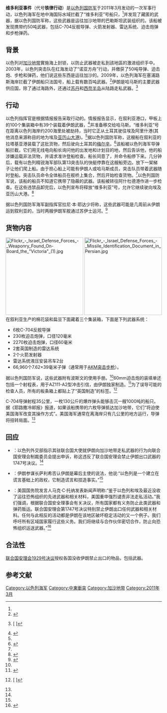 {{Infobox operational plan
| name= 铁律行动
| image= Flickr - Israel Defense Forces - Weaponry Found On-Board the "Victoria".jpg
| caption= 展示维多利亚号上发现的武器
| partof= 以色列-伊朗代理冲突
| scope= 
| planned= 
| planned_by= [[以色列海军|以色列海军]]
| objective= 查获维多利亚号货船上可疑的伊朗武器
| executed= 2011年3月15日
| executed_by= [[第13突击队|第13突击队]]
| outcome= 成功
}}
'''维多利亚事件'''（代号'''铁律行动'''）是[[以色列国防军|以色列国防军]]于2011年3月发动的一次军事行动，以色列海军在地中海国际水域拦截了“维多利亚”号船只，<ref name=irish_times/>并发现了藏匿的武器，据以色列国防军称，这些武器是运往加沙地带的巴勒斯坦武装组织的。该船被发现携带约50吨武器，包括C-704反舰导弹、火箭发射器、雷达系统、迫击炮弹和步枪弹药。

==背景==
以色列对[[加沙地带|加沙地带]]實施海上封锁，以防止武器被走私到該地區的激进组织手中。2003年，以色列突击队在红海发动了“诺亚方舟”行动，并缴获了50吨导弹、迫击炮、步枪和弹药，他们说这些东西是运往加沙的。2009年，以色列海军在塞浦路斯海岸拦截了伊朗船只法国号，船上载有数百吨武器。<ref name=irish_times>{{cite news |title=Israel intercepts ship with 'Gaza-bound weapons' |author=Mark Weiss |url=http://www.irishtimes.com/newspaper/world/2011/0316/1224292264598.html  |newspaper=The Irish Times |date=2011-03-16 |access-date=2011-03-22}}</ref>伊朗是哈马斯的主要武器供应国，除了通过海路外，还通过[[苏丹|苏丹]]和[[西奈半岛|西奈半岛]]从陆路走私武器。<ref>{{cite news |title=NATO seizes Iranian arms smuggling en route to Taliban |url=http://www.jpost.com/International/Article.aspx?ID=211420&R=R1 |newspaper=The Jerusalem Post |date=2011-03-09 |access-date=2011-03-22}}[ ]</ref>

==行动==
以色列指挥官是根据情报报告采取行动的。情报报告显示，在叙利亚港口，甲板上的100个集装箱中有39个装载着伊朗武器，<ref name="jpost">{{cite news |title=Victoria’s Secret: The inside story of an arms-laden ship |author=Yaakov Katz |url=http://www.jpost.com/Defense/Article.aspx?id=212683 |newspaper=The Jerusalem Post |date=2011-03-18 |access-date=2011-03-22}}</ref>并准备移交给哈马斯。“维多利亚”号在距离以色列海岸约200海里处被劫持，当时它正从土耳其驶往埃及阿里什港(其他消息来源称目的地为埃及[[亚历山大港|亚历山大港]])。<ref name="jpost"/>据以色列国防军称，这艘船在叙利亚的拉塔基亚港装载了这批货物，然后驶向土耳其的[[梅尔辛|梅尔辛]]。<ref name="foxnews2">{{cite news |title=Israeli Navy Seizes Suspected Arms Vessel |author=Yonat Frilling |url=http://liveshots.blogs.foxnews.com/2011/03/15/israeli-navy-seizes-suspected-arms-vessel/ |newspaper=Fox News |date=2011-03-15 |access-date=2011-03-22 |archive-url=https://web.archive.org/web/20110318174213/http://liveshots.blogs.foxnews.com/2011/03/15/israeli-navy-seizes-suspected-arms-vessel/ |archive-date=2011-03-18}}</ref>该船被以色列海军导弹船拦截，它们用无线电向船长询问他的出发地和计划目的地，然后告诉他，他的船涉嫌运载非法货物，并请求准许登船检查。船长同意了，并命令船停下来。几分钟后，载有以色列精锐海军部队第13突击队的快艇停靠在这艘船旁边。放下一架梯子让他们爬上船。由于担心船上可能有伊朗人或哈马斯成员，突击队员带着武器随时登船。突击队员命令全体船员在舰桥上集合，然后开始检查货物。<ref name="jpost"/>以色列国防军说，该船的船员不知道它携带了隐蔽的武器。该船被转往阿什杜德港作进一步检查。在这些违禁品卸完后，以色列宣布将释放“维多利亚”号，允许它继续驶向埃及亚历山大港。<ref name="haaretz">{{cite news |title=Israel to include weapons ship in UN panel on Iran arms smuggling |author=Anshell Pfeffer and Barak Ravid |url=http://www.haaretz.com/print-edition/news/israel-to-include-weapons-ship-in-un-panel-on-iran-arms-smuggling-1.349668 |newspaper=Haaretz |date=2011-03-17 |access-date=2011-03-22}}</ref>

据以色列国防军海军副指挥官拉尼·本·耶达少将称，这些武器可能是几周前从伊朗运到叙利亚的，当时两艘伊朗军舰通过苏伊士运河。<ref name="ynetFyler">{{cite news |title=Navy: Anti-ship missiles, Farsi manual found on seized vessel |author=Boaz Fyler |url=http://www.ynetnews.com/articles/0,7340,L-4042891,00.html |newspaper=YnetNews |date=2011-03-15 |access-date=2011-03-22}}</ref>

==货物内容==
[[File:Flickr_-_Israel_Defense_Forces_-_Weaponry_Found_On-Board_the_"Victoria"_(1).jpg|250px]]
[[File:Flickr_-_Israel_Defense_Forces_-_Missile_Identification_Document_in_Persian.jpg|250px]]
在叙利亚生产的棉花袋和扁豆下面藏着三个集装箱，下面是下列武器系统：
*6枚C-704反舰导弹
*230枚迫击炮弹，口径120毫米
*2270枚迫击炮弹，口径60毫米
*2套英国制造的雷达系统
*2个火箭发射器
*雷达系统液压安装吊车2台
*66,960个7.62×39毫米子弹（通常用于[[AKM突击步枪|AKM突击步枪]]）。
据以色列国防军说，这些武器附有波斯文的使用手册。<ref name="ynetFyler" />60mm迫击炮的装填单还包括一个射程表，用于AZ111-A2型冲击引信，由伊朗独家制造。<ref>{{cite web|url=http://www.mfa.gov.il/MFA/Terrorism-+Obstacle+to+Peace/Terrorism+and+Islamic+Fundamentalism-/Israel_Navy_uncovers_weaponry_cargo_vessel_15-Mar-2011.htm|title=Israel Navy uncovers weaponry on-board cargo vessel|publisher=Israel Ministry of Foreign Affairs}}</ref>为了误导可能的检查人员，所有的板条箱上都贴上了“英国制造”的标签。<ref>{{cite news |title=50 tons of weapons seized by Israel |author=Mark Weiss |url=https://www.telegraph.co.uk/news/worldnews/middleeast/israel/8385847/50-tons-of-weapons-seized-by-Israel.html |newspaper=The Daily Telegraph |date=2011-03-16 |access-date=2011-03-22}}[ ]</ref>

C-704导弹射程35公里，一枚130公斤的爆炸弹头能够击沉一艘1000吨的船只。据《耶路撒冷邮报》报道，如果该船携带的六枚导弹抵达加沙地带，它们“将迫使美国海军改变其操作方式”。美国海军通常在离海岸只有几公里的地方运行，导弹将扭转局面。<ref name="jpost"/>

==回应==
* {{ISR}}：以色列外交部指示其驻联合国大使就伊朗向加沙地带走私武器的行为向联合国安理会制裁委员会提出申诉，称这违反了联合国安理会禁止伊朗出口武器的1747号决议。<ref name="haaretz"/>
* {{IRN}}：伊朗参谋长萨利希否认伊朗是幕后主使的说法，他说:“以色列是一个建立在谎言基础上的政权，它制造谎言和捏造事实。”<ref name="haaretz"/>
* {{USA}}：美国国务院发言人马克·C·托纳发表新闻声明称:“鉴于以色列和埃及最近没收了运往恐怖组织的先进武器和相关材料，美国重申强烈谴责非法走私活动。”我们强调，根据联合国安全理事会有关决议，所有国家都有义务防止此类武器和弹药贩运。联合国安理会第1747号决议特别禁止伊朗出口任何武器和相关材料。任何与此相反的活动都是伊朗在该地区破坏稳定活动的又一个例子。我们呼吁所有区域国家履行这些义务。我们将继续与合作伙伴密切合作，防止向恐怖组织运送武器。”<ref>{{cite web|last=Toner|first=Mark C.|title=Illicit Arms Smuggling in the Middle East|url=https://2009-2017.state.gov/r/pa/prs/ps/2011/03/158449.htm|work=state.gov|publisher=[[United_States_Department_of_State|U.S. State Department]]|access-date=2011-03-20|date=2011-03-16}}</ref>

== 合法性 ==
[[联合国安理会1929号决议|联合国安理会1929号决议]]授权各国没收伊朗禁止出口的物品，包括武器。

==参考文献==
{{reflist}}

{{巴以衝突}}
[[Category:以色列海军|Category:以色列海军]]
[[Category:中東衝突|Category:中東衝突]]
[[Category:加沙地带|Category:加沙地带]]
[[Category:2011年3月|Category:2011年3月]]